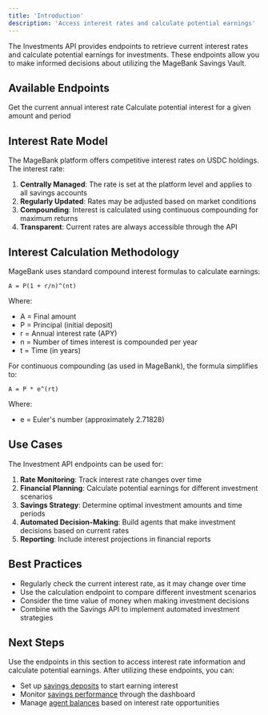 ```yaml
---
title: 'Introduction'
description: 'Access interest rates and calculate potential earnings'
---
```


The Investments API provides endpoints to retrieve current interest rates and calculate potential earnings for investments. These endpoints allow you to make informed decisions about utilizing the MageBank Savings Vault.

## Available Endpoints

<CardGroup>
  <Card title="Get Interest Rate" icon="percent" href="/api-reference/investments/get-interest-rate">
    Get the current annual interest rate
  </Card>
  <Card title="Calculate Interest" icon="calculator" href="/api-reference/investments/calculate-interest">
    Calculate potential interest for a given amount and period
  </Card>
</CardGroup>

## Interest Rate Model

The MageBank platform offers competitive interest rates on USDC holdings. The interest rate:

1. **Centrally Managed**: The rate is set at the platform level and applies to all savings accounts
2. **Regularly Updated**: Rates may be adjusted based on market conditions
3. **Compounding**: Interest is calculated using continuous compounding for maximum returns
4. **Transparent**: Current rates are always accessible through the API

## Interest Calculation Methodology

MageBank uses standard compound interest formulas to calculate earnings:

```
A = P(1 + r/n)^(nt)
```

Where:
- A = Final amount
- P = Principal (initial deposit)
- r = Annual interest rate (APY)
- n = Number of times interest is compounded per year
- t = Time (in years)

For continuous compounding (as used in MageBank), the formula simplifies to:

```
A = P * e^(rt)
```

Where:
- e = Euler's number (approximately 2.71828)

## Use Cases

The Investment API endpoints can be used for:

1. **Rate Monitoring**: Track interest rate changes over time
2. **Financial Planning**: Calculate potential earnings for different investment scenarios
3. **Savings Strategy**: Determine optimal investment amounts and time periods
4. **Automated Decision-Making**: Build agents that make investment decisions based on current rates
5. **Reporting**: Include interest projections in financial reports

## Best Practices

- Regularly check the current interest rate, as it may change over time
- Use the calculation endpoint to compare different investment scenarios
- Consider the time value of money when making investment decisions
- Combine with the Savings API to implement automated investment strategies

## Next Steps

Use the endpoints in this section to access interest rate information and calculate potential earnings. After utilizing these endpoints, you can:

- Set up [savings deposits](/api-reference/savings/deposit) to start earning interest
- Monitor [savings performance](/api-reference/savings/get-dashboard) through the dashboard
- Manage [agent balances](/api-reference/agents/deposit) based on interest rate opportunities